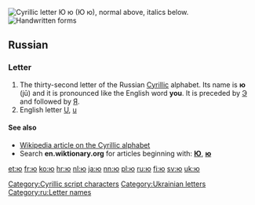 {{also|Appendix:Variations of "io"}}
{{Cyrillic character info|hex=44e|name=CYRILLIC SMALL LETTER YU}}
[[File:Cyrillic JU.png|thumb|right|Cyrillic letter '''Ю ю'''<br/>
(''Ю ю''), normal above, italics below.]]
[[File:32-Russian alphabet-Ю ю.svg|thumb|Handwritten forms]]
==Russian==

===Letter===
{{head|ru|letter|sc=Cyrl|lower case||upper case|Ю}}

# The thirty-second letter of the Russian [[Cyrillic]] alphabet. Its name is '''ю''' (jū) and it is pronounced like the English word '''you'''. It is preceded by [[э|Э]] and followed by [[я|Я]].
# English letter [[U]], [[u]]

====See also====
* [[w:Cyrillic alphabet|Wikipedia article on the Cyrillic alphabet]]
* Search '''en.wiktionary.org''' for articles beginning with: '''[http://en.wiktionary.org/w/index.php?title=Special%3AAllpages&from=%D0%AE&namespace=0 Ю]''', '''[http://en.wiktionary.org/w/index.php?title=Special%3AAllpages&from=%D1%8E&namespace=0 ю]'''

[[Category:Cyrillic script characters]]
[[Category:Ukrainian letters]]
[[Category:ru:Letter names]]

[[et:ю]]
[[fr:ю]]
[[ko:ю]]
[[hr:ю]]
[[nl:ю]]
[[ja:ю]]
[[nn:ю]]
[[pl:ю]]
[[ru:ю]]
[[fi:ю]]
[[sv:ю]]
[[uk:ю]]